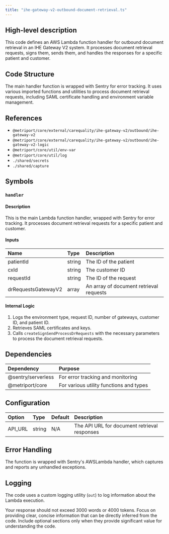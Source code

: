 ```yaml
---
title: "ihe-gateway-v2-outbound-document-retrieval.ts"
---
```


## High-level description
This code defines an AWS Lambda function handler for outbound document retrieval in an IHE Gateway V2 system. It processes document retrieval requests, signs them, sends them, and handles the responses for a specific patient and customer.

## Code Structure
The main handler function is wrapped with Sentry for error tracking. It uses various imported functions and utilities to process document retrieval requests, including SAML certificate handling and environment variable management.

## References
- `@metriport/core/external/carequality/ihe-gateway-v2/outbound/ihe-gateway-v2`
- `@metriport/core/external/carequality/ihe-gateway-v2/outbound/ihe-gateway-v2-logic`
- `@metriport/core/util/env-var`
- `@metriport/core/util/log`
- `./shared/secrets`
- `./shared/capture`

## Symbols

### `handler`
#### Description
This is the main Lambda function handler, wrapped with Sentry for error tracking. It processes document retrieval requests for a specific patient and customer.

#### Inputs
| Name | Type | Description |
|:-----|:-----|:------------|
| patientId | string | The ID of the patient |
| cxId | string | The customer ID |
| requestId | string | The ID of the request |
| drRequestsGatewayV2 | array | An array of document retrieval requests |

#### Internal Logic
1. Logs the environment type, request ID, number of gateways, customer ID, and patient ID.
2. Retrieves SAML certificates and keys.
3. Calls `createSignSendProcessDrRequests` with the necessary parameters to process the document retrieval requests.

## Dependencies
| Dependency | Purpose |
|:-----------|:--------|
| @sentry/serverless | For error tracking and monitoring |
| @metriport/core | For various utility functions and types |

## Configuration
| Option | Type | Default | Description |
|:-------|:-----|:--------|:------------|
| API_URL | string | N/A | The API URL for document retrieval responses |

## Error Handling
The function is wrapped with Sentry's AWSLambda handler, which captures and reports any unhandled exceptions.

## Logging
The code uses a custom logging utility (`out`) to log information about the Lambda execution.

Your response should not exceed 3000 words or 4000 tokens. Focus on providing clear, concise information that can be directly inferred from the code. Include optional sections only when they provide significant value for understanding the code.